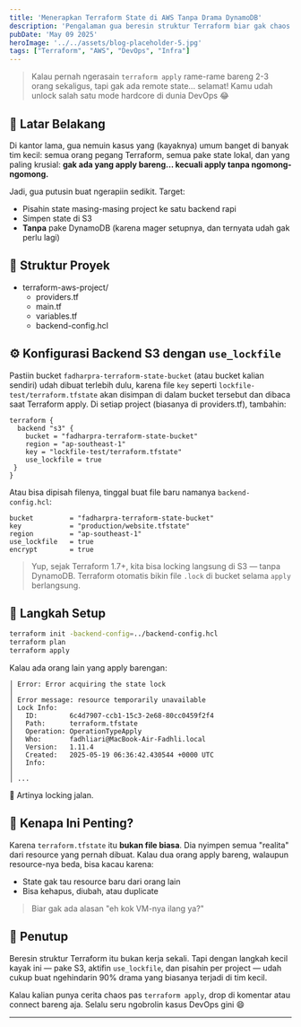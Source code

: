 ```yaml
---
title: 'Menerapkan Terraform State di AWS Tanpa Drama DynamoDB'
description: 'Pengalaman gua beresin struktur Terraform biar gak chaos di tim, pake S3 backend dan locking native.r'
pubDate: 'May 09 2025'
heroImage: '../../assets/blog-placeholder-5.jpg'
tags: ["Terraform", "AWS", "DevOps", "Infra"]
---
```


> Kalau pernah ngerasain `terraform apply` rame-rame bareng 2-3 orang sekaligus, tapi gak ada remote state... selamat! Kamu udah unlock salah satu mode hardcore di dunia DevOps 😂

## 🎯 Latar Belakang

Di kantor lama, gua nemuin kasus yang (kayaknya) umum banget di banyak tim kecil: semua orang pegang Terraform, semua pake state lokal, dan yang paling krusial: **gak ada yang apply bareng... kecuali apply tanpa ngomong-ngomong.**

Jadi, gua putusin buat ngerapiin sedikit. Target:

- Pisahin state masing-masing project ke satu backend rapi
- Simpen state di S3
- **Tanpa** pake DynamoDB (karena mager setupnya, dan ternyata udah gak perlu lagi)

## 🧱 Struktur Proyek
- terraform-aws-project/
  - providers.tf
  - main.tf
  - variables.tf
  - backend-config.hcl

## ⚙️ Konfigurasi Backend S3 dengan `use_lockfile`
Pastiin bucket `fadharpra-terraform-state-bucket` (atau bucket kalian sendiri) udah dibuat terlebih dulu, karena file `key` seperti `lockfile-test/terraform.tfstate` akan disimpan di dalam bucket tersebut dan dibaca saat Terraform apply.
Di setiap project (biasanya di providers.tf), tambahin:

```hcl
terraform {
  backend "s3" {
    bucket = "fadharpra-terraform-state-bucket"
    region = "ap-southeast-1"
    key = "lockfile-test/terraform.tfstate"
    use_lockfile = true
 }
}
```

Atau bisa dipisah filenya, tinggal buat file baru namanya `backend-config.hcl`:

```hcl
bucket         = "fadharpra-terraform-state-bucket"
key            = "production/website.tfstate"
region         = "ap-southeast-1"
use_lockfile   = true
encrypt        = true
```

> Yup, sejak Terraform 1.7+, kita bisa locking langsung di S3 — tanpa DynamoDB. Terraform otomatis bikin file `.lock` di bucket selama `apply` berlangsung.

## 🚀 Langkah Setup

```bash
terraform init -backend-config=../backend-config.hcl
terraform plan
terraform apply
```

Kalau ada orang lain yang apply barengan:

```
│ Error: Error acquiring the state lock
│ 
│ Error message: resource temporarily unavailable
│ Lock Info:
│   ID:        6c4d7907-ccb1-15c3-2e68-80cc0459f2f4
│   Path:      terraform.tfstate
│   Operation: OperationTypeApply
│   Who:       fadhliari@MacBook-Air-Fadhli.local
│   Version:   1.11.4
│   Created:   2025-05-19 06:36:42.430544 +0000 UTC
│   Info:
│ 
│ ...
```

🎉 Artinya locking jalan.

## 🧠 Kenapa Ini Penting?

Karena `terraform.tfstate` itu **bukan file biasa**. Dia nyimpen semua "realita" dari resource yang pernah dibuat. Kalau dua orang apply bareng, walaupun resource-nya beda, bisa kacau karena:

- State gak tau resource baru dari orang lain
- Bisa kehapus, diubah, atau duplicate

> Biar gak ada alasan "eh kok VM-nya ilang ya?"

## 💬 Penutup

Beresin struktur Terraform itu bukan kerja sekali. Tapi dengan langkah kecil kayak ini — pake S3, aktifin `use_lockfile`, dan pisahin per project — udah cukup buat ngehindarin 90% drama yang biasanya terjadi di tim kecil.

Kalau kalian punya cerita chaos pas `terraform apply`, drop di komentar atau connect bareng aja. Selalu seru ngobrolin kasus DevOps gini 😄

---